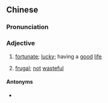==Chinese==
{{zh-forms|type=12}}

===Pronunciation===
{{zh-pron
|c=jau5 ji1 sik6
|cat=a
}}

===Adjective===
{{zh-adj}}

# {{lb|zh|Cantonese}} [[fortunate]]; [[lucky]]; having a [[good]] [[life]]
# {{lb|zh|Cantonese|concerning food}} [[frugal]]; [[not]] [[wasteful]]
#: {{zh-x|佢 真係 有衣食，啲 餸頭餸尾 都 俾 佢 掃 到 一乾二淨。|He's really '''not wasteful'''. He ate up all the leftovers, not leaving a single bit.|C}}

====Antonyms====
* {{sense|frugal}} {{zh-l|冇衣食}}